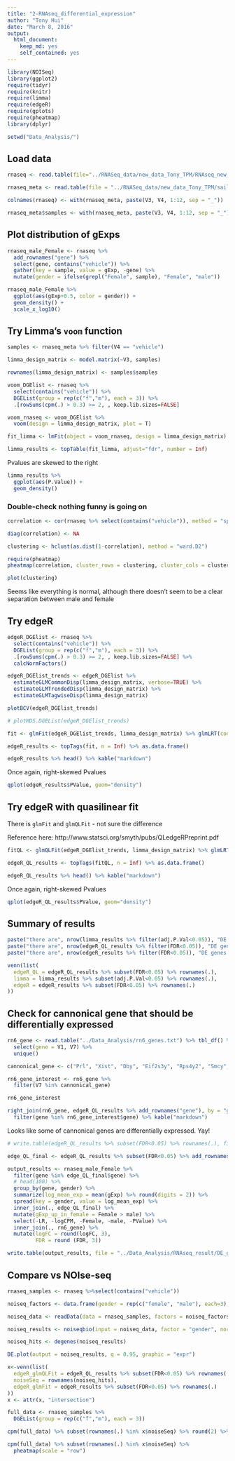 ```yaml
---
title: "2-RNAseq_differential_expression"
author: "Tony Hui"
date: "March 8, 2016"
output: 
  html_document: 
    keep_md: yes
    self_contained: yes
---
```


```r
library(NOISeq)
library(ggplot2)
require(tidyr)
require(knitr)
require(limma)
require(edgeR)
require(gplots)
require(pheatmap)
library(dplyr)
```

```r
setwd("Data_Analysis/")
```

## Load data

```r
rnaseq <- read.table(file="../RNASeq_data/new_data_Tony_TPM/RNAseq_new_merged_raw.txt", header = TRUE, stringsAsFactors = FALSE)

rnaseq_meta <- read.table(file = "../RNASeq_data/new_data_Tony_TPM/sailfish_file_table.txt", stringsAsFactors = FALSE)

colnames(rnaseq) <- with(rnaseq_meta, paste(V3, V4, 1:12, sep = "_"))

rnaseq_meta$samples <- with(rnaseq_meta, paste(V3, V4, 1:12, sep = "_"))
```

## Plot distribution of gExps

```r
rnaseq_male_Female <- rnaseq %>%
  add_rownames("gene") %>%
  select(gene, contains("vehicle")) %>%
  gather(key = sample, value = gExp, -gene) %>%
  mutate(gender = ifelse(grepl("Female", sample), "Female", "male"))

rnaseq_male_Female %>% 
  ggplot(aes(gExp+0.5, color = gender)) +
  geom_density() +
  scale_x_log10()
```

## Try Limma's `voom` function

```r
samples <- rnaseq_meta %>% filter(V4 == "vehicle")

limma_design_matrix <- model.matrix(~V3, samples)

rownames(limma_design_matrix) <- samples$samples

voom_DGElist <- rnaseq %>%
  select(contains("vehicle")) %>%
  DGEList(group = rep(c("f","m"), each = 3)) %>%
  .[rowSums(cpm(.) > 0.3) >= 2, , keep.lib.sizes=FALSE]

voom_rnaseq <- voom_DGElist %>%
  voom(design = limma_design_matrix, plot = T)

fit_limma <- lmFit(object = voom_rnaseq, design = limma_design_matrix) %>% eBayes()

limma_results <- topTable(fit_limma, adjust="fdr", number = Inf)
```

Pvalues are skewed to the right

```r
limma_results %>% 
  ggplot(aes(P.Value)) +
  geom_density()
```

### Double-check nothing funny is going on

```r
correlation <- cor(rnaseq %>% select(contains("vehicle")), method = "spearman")

diag(correlation) <- NA

clustering <- hclust(as.dist(1-correlation), method = "ward.D2")

require(pheatmap)
pheatmap(correlation, cluster_rows = clustering, cluster_cols = clustering, display_numbers = T, color = colorRampPalette(c("#ffffb2", "#bd0026"))(9))

plot(clustering)
```

Seems like everything is normal, although there doesn't seem to be a clear separation between male and female

## Try edgeR

```r
edgeR_DGElist <- rnaseq %>%
  select(contains("vehicle")) %>%
  DGEList(group = rep(c("f","m"), each = 3)) %>%
  .[rowSums(cpm(.) > 0.3) >= 2, , keep.lib.sizes=FALSE] %>%
  calcNormFactors()

edgeR_DGElist_trends <- edgeR_DGElist %>%
  estimateGLMCommonDisp(limma_design_matrix, verbose=TRUE) %>%
  estimateGLMTrendedDisp(limma_design_matrix) %>%
  estimateGLMTagwiseDisp(limma_design_matrix)

plotBCV(edgeR_DGElist_trends)

# plotMDS.DGEList(edgeR_DGElist_trends)
```

```r
fit <- glmFit(edgeR_DGElist_trends, limma_design_matrix) %>% glmLRT(coef = 2)

edgeR_results <- topTags(fit, n = Inf) %>% as.data.frame()

edgeR_results %>% head() %>% kable("markdown")
```

Once again, right-skewed Pvalues

```r
qplot(edgeR_results$PValue, geom="density")
```

## Try edgeR with quasilinear fit

There is `glmFit` and `glmQLFit` - not sure the difference

Reference here: http://www.statsci.org/smyth/pubs/QLedgeRPreprint.pdf

```r
fitQL <- glmQLFit(edgeR_DGElist_trends, limma_design_matrix) %>% glmLRT(coef = 2)

edgeR_QL_results <- topTags(fitQL, n = Inf) %>% as.data.frame()

edgeR_QL_results %>% head() %>% kable("markdown")
```

Once again, right-skewed Pvalues

```r
qplot(edgeR_QL_results$PValue, geom="density")
```

## Summary of results

```r
paste("there are", nrow(limma_results %>% filter(adj.P.Val<0.05)), "DE genes from limma")
paste("there are", nrow(edgeR_QL_results %>% filter(FDR<0.05)), "DE genes from edgeR glmQLFit")
paste("there are", nrow(edgeR_results %>% filter(FDR<0.05)), "DE genes from edgeR glmFit")
```
```r
venn(list(
  edgeR_QL = edgeR_QL_results %>% subset(FDR<0.05) %>% rownames(.),
  limma = limma_results %>% subset(adj.P.Val<0.05) %>% rownames(.),
  edgeR = edgeR_results %>% subset(FDR<0.05) %>% rownames(.)
))
```

## Check for cannonical gene that should be differentially expressed

```r
rn6_gene <- read.table("../Data_Analysis/rn6_genes.txt") %>% tbl_df() %>%
  select(gene = V1, V7) %>% 
  unique()

cannonical_gene <- c("Prl", "Xist", "Dby", "Eif2s3y", "Rps4y2", "Smcy", "Uty", "Eif2s3")

rn6_gene_interest <- rn6_gene %>%
  filter(V7 %in% cannonical_gene)

rn6_gene_interest
```

```r
right_join(rn6_gene, edgeR_QL_results %>% add_rownames("gene"), by = "gene")  %>%
  filter(gene %in% rn6_gene_interest$gene) %>% kable("markdown")
```

Looks like some of cannonical genes are differentially expressed. Yay!

```r
# write.table(edgeR_QL_results %>% subset(FDR<0.05) %>% rownames(.), file = "/projects/epigenomics/users/thui/stat540/methylation_data/homer/de_transcripts.txt", row.names = F, col.names = F, quote = F)
```
```r
edge_QL_final <- edgeR_QL_results %>% subset(FDR<0.05) %>% add_rownames("gene")

output_results <- rnaseq_male_Female %>% 
  filter(gene %in% edge_QL_final$gene) %>%
  # head(100) %>%
  group_by(gene, gender) %>%
  summarize(log_mean_exp = mean(gExp) %>% round(digits = 2)) %>%
  spread(key = gender, value = log_mean_exp) %>%
  inner_join(., edge_QL_final) %>%
  mutate(gExp_up_in_female = Female > male) %>%
  select(-LR, -logCPM, -Female, -male, -PValue) %>%
  inner_join(., rn6_gene) %>%
  mutate(logFC = round(logFC, 3),
         FDR = round (FDR, 3))

write.table(output_results, file = "../Data_Analysis/RNAseq_result/DE_genes/glmQLFit_DE_genes.tsv", row.names = F, col.names = T, quote = F, sep = "\t")
```

## Compare vs NOIse-seq

```r
rnaseq_samples <- rnaseq %>%select(contains("vehicle"))

noiseq_factors <- data.frame(gender = rep(c("female", "male"), each=3), row.names = colnames(rnaseq_samples))

noiseq_data <- readData(data = rnaseq_samples, factors = noiseq_factors)

noiseq_results <- noiseqbio(input = noiseq_data, factor = "gender", norm = "tmm", filter = 1)

noiseq_hits <- degenes(noiseq_results)

DE.plot(output = noiseq_results, q = 0.95, graphic = "expr")
```
```r
x<-venn(list(
  edgeR_glmQLFit = edgeR_QL_results %>% subset(FDR<0.05) %>% rownames(.),
  noiseSeq = rownames(noiseq_hits),
  edgeR_glmFit = edgeR_results %>% subset(FDR<0.05) %>% rownames(.)
))
x <- attr(x, "intersection")
```


```r
full_data <- rnaseq_samples %>%
  DGEList(group = rep(c("f","m"), each = 3))

cpm(full_data) %>% subset(rownames(.) %in% x$noiseSeq) %>% round(2) %>% kable("markdown")

cpm(full_data) %>% subset(rownames(.) %in% x$noiseSeq) %>% 
  pheatmap(scale = "row")
```

